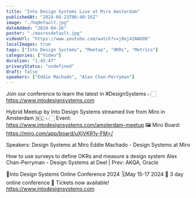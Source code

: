 ```yaml
---
title: "Into Design Systems Live at Miro Amsterdam"
publishedAt: "2024-04-23T06:40:16Z"
image: "./hqdefault.jpg"
dateAdded: "2024-04-26"
poster: "./maxresdefault.jpg"
videoUrl: "https://www.youtube.com/watch?v=j0ej42AWUO0"
localImages: true
tags: ["Into Design Systems", "Meetup", "OKRs", "Metrics"]
categories: ["Video"]
duration: "1:45:47"
privacyStatus: "undefined"
draft: false
speakers: ["Eddie Machado", "Alex Chan-Perryman"]
---
```

Join our conference to learn the latest in #DesignSystems 👉🏻 https://www.intodesignsystems.com

Hybrid Meetup by Into Design Systems streamed live from Miro in Amsterdam 🇳🇱
👉🏻 Event: https://www.intodesignsystems.com/amsterdam-meetup
🖼️ Miro Board: https://miro.com/app/board/uXjVKR1y-FM=/

Speakers:
Design Systems at Miro
Eddie Machado - Design Systems at Miro

How to use surveys to define OKRs and measure a design system
Alex Chan-Perryman - Design Systems at Deel | Prev: AKQA, Oracle

📐Into Design Systems Online Conference 2024
🗓️May 15-17 2024
🚀 3 day online conference
🎫 Tickets now available! 
https://www.intodesignsystems.com
